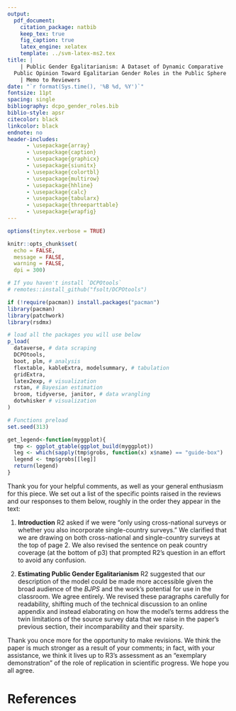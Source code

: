 ```yaml
---
output: 
  pdf_document:
    citation_package: natbib
    keep_tex: true
    fig_caption: true
    latex_engine: xelatex
    template: ../svm-latex-ms2.tex
title: |
    | Public Gender Egalitarianism: A Dataset of Dynamic Comparative
  Public Opinion Toward Egalitarian Gender Roles in the Public Sphere
    | Memo to Reviewers
date: "`r format(Sys.time(), '%B %d, %Y')`"
fontsize: 11pt
spacing: single
bibliography: dcpo_gender_roles.bib
biblio-style: apsr
citecolor: black
linkcolor: black
endnote: no
header-includes:
      - \usepackage{array}
      - \usepackage{caption}
      - \usepackage{graphicx}
      - \usepackage{siunitx}
      - \usepackage{colortbl}
      - \usepackage{multirow}
      - \usepackage{hhline}
      - \usepackage{calc}
      - \usepackage{tabularx}
      - \usepackage{threeparttable}
      - \usepackage{wrapfig}
---
```


```r
options(tinytex.verbose = TRUE)

knitr::opts_chunk$set(
  echo = FALSE,
  message = FALSE,
  warning = FALSE,
  dpi = 300)

# If you haven't install `DCPOtools`
# remotes::install_github("fsolt/DCPOtools")

if (!require(pacman)) install.packages("pacman")
library(pacman)
library(patchwork)
library(rsdmx)

# load all the packages you will use below 
p_load(
  dataverse, # data scraping
  DCPOtools,
  boot, plm, # analysis
  flextable, kableExtra, modelsummary, # tabulation
  gridExtra,
  latex2exp, # visualization
  rstan, # Bayesian estimation
  broom, tidyverse, janitor, # data wrangling
  dotwhisker # visualization
) 

# Functions preload
set.seed(313)

get_legend<-function(myggplot){
  tmp <- ggplot_gtable(ggplot_build(myggplot))
  leg <- which(sapply(tmp$grobs, function(x) x$name) == "guide-box")
  legend <- tmp$grobs[[leg]]
  return(legend)
}

```


Thank you for your helpful comments, as well as your general enthusiasm for this piece.
We set out a list of the specific points raised in the reviews and our responses to them below, roughly in the order they appear in the text:

1. **Introduction** R2 asked if we were "only using cross-national surveys or whether you also incorporate single-country surveys."
We clarified that we are drawing on both cross-national and single-country surveys at the top of page 2.
We also revised the sentence on peak country coverage (at the bottom of p3) that prompted R2's question in an effort to avoid any confusion.

1. **Estimating Public Gender Egalitarianism** R2 suggested that our description of the model could be made more accessible given the broad audience of the _BJPS_ and the work's potential for use in the classroom.
We agree entirely.
We revised these paragraphs carefully for readability, shifting much of the technical discussion to an online appendix and instead elaborating on how the model's terms address the twin limitations of the source survey data that we raise in the paper's previous section, their incomparability and their sparsity.

Thank you once more for the opportunity to make revisions.
We think the paper is much stronger as a result of your comments; in fact, with your assistance, we think it lives up to R3's assessment as an "exemplary demonstration" of the role of replication in scientific progress.
We hope you all agree.

# References

<div id="refs"></div>